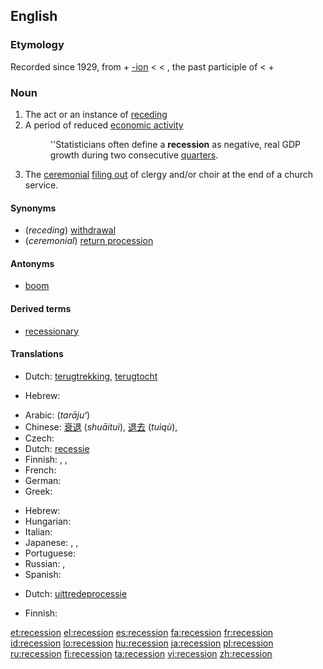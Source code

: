 ==English==
{{wikipedia}}

===Etymology===
Recorded since 1929, from {{term|recess}} + [[-ion]] < {{etyl|la}} {{term|recessus||a going back, retreat}} < {{term|recessum}}, the past participle of {{term|recedere||to recede}} < {{term|re-||back}} + {{term|cedere||to go}}

===Noun===
{{en-noun}}

# The act or an instance of [[receding]]
# A period of reduced [[economic activity]]
#: ''Statisticians often define a '''recession''' as negative, real GDP growth during two consecutive  [[quarter]]s.
# The [[ceremonial]] [[filing out]] of clergy and/or choir at the end of a church service.

====Synonyms====
* (''receding'') [[withdrawal]]
* (''ceremonial'') [[return procession]]

====Antonyms====
* {{sense|period of reduced economic activity}} [[boom]]

====Derived terms====
* [[recessionary]]

====Translations====
{{trans-top|act or ainstance of receding}}
* Dutch: [[terugtrekking]], [[terugtocht]]
{{trans-mid}}
* Hebrew: {{t|he|נסיגה|f|tr=nesigá|sc=Hebr}}
{{trans-bottom}}

{{trans-top|a period of reduced economic activity}}
* Arabic: {{Arab|[[تراجع]]}} (''tarājuʻ'')
* Chinese: [[衰退]] (''shuāituì''), [[退去]] (''tuìqù''),  {{t|zh|经济萧条|sc=Hani}}
* Czech: {{t|cs|recese|f}}
* Dutch: [[recessie]]
* Finnish: {{t+|fi|taantuma}}, {{t-|fi|laskusuhdanne}}, {{t+|fi|lama}}
* French: {{t+|fr|récession|f}}
* German: {{t+|de|Rezession|f}}
* Greek: {{t+|el|ύφεση|f|tr=''ýfesi''|sc=Grek}}
{{trans-mid}}
* Hebrew: {{t|he|מיתון|m|tr=mitún|sc=Hebr}}
* Hungarian: {{t+|hu|recesszió}}
* Italian: {{t|it|recessione|f}}
* Japanese: {{t+|ja|不況|tr=[[ふきょう]], ''fukyō''|sc=Jpan}}, {{t+|ja|退去|tr=[[たいきょ]], ''taikyo''|sc=Jpan}}, {{t+|ja|衰退|tr=[[すいたい]], ''suitai''|sc=Jpan}}
* Portuguese: {{t|pt|recessão|f}}
* Russian: {{t+|ru|спад|m|tr=''spad''|sc=Cyrl}}, {{t+|ru|рецессия|f|tr=''retséssijia''|sc=Cyrl}}
* Spanish: {{t+|es|recesión|f}}
{{trans-bottom}}

{{trans-top|the ceremonial filing out of clergy and/or choir at the end of a church service}}
* Dutch: [[uittredeprocessie]]
{{trans-mid}}
* Finnish: {{t+|fi|lama}}
{{trans-bottom}}

{{checktrans-top}}
{{checktrans-mid}}
{{checktrans-bottom}}

[[et:recession]]
[[el:recession]]
[[es:recession]]
[[fa:recession]]
[[fr:recession]]
[[id:recession]]
[[lo:recession]]
[[hu:recession]]
[[ja:recession]]
[[pl:recession]]
[[ru:recession]]
[[fi:recession]]
[[ta:recession]]
[[vi:recession]]
[[zh:recession]]